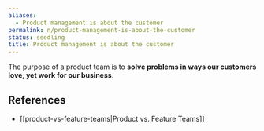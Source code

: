 ```yaml
---
aliases:
  - Product management is about the customer
permalink: n/product-management-is-about-the-customer
status: seedling
title: Product management is about the customer
---
```

The purpose of a product team is to **solve problems in ways our customers love, yet work for our business.**

## References

- [[product-vs-feature-teams|Product vs. Feature Teams]]
